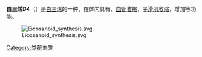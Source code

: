 {{chembox
| Verifiedfields = changed
| Watchedfields = changed
| verifiedrevid = 428848536
|ImageFile=Leukotriene D4.svg
|ImageSize=
|IUPACName=
|OtherNames=
|Section1= {{Chembox Identifiers
|  CASNo_Ref = {{cascite|correct|??}}
| CASNo=73836-78-9
|  PubChem=5280878
| ChEBI_Ref = {{ebicite|changed|EBI}} 
| ChEBI = 28666
| ChEMBL_Ref = {{ebicite|changed|EBI}}
| ChEMBL = 288943
|  SMILES= CCCCC\C=C/C\C=C/C=C/C=C/[C@@H](SC[C@H](N)C(=O)NCC(=O)O)[C@@H](O)CCCC(=O)O
|  MeSHName=Leukotriene+D4
  }}
|Section2= {{Chembox Properties
|  Formula=C<sub>25</sub>H<sub>40</sub>N<sub>2</sub>O<sub>6</sub>S
|  MolarMass=496.661 g/mol
|  Appearance=
|  Density=
|  MeltingPt=
|  BoilingPt=
|  Solubility=
  }}
|Section3= {{Chembox Hazards
|  MainHazards=
|  FlashPt=
|  Autoignition=
  }}
}}
'''白三烯D4'''（{{lang-en|Leukotriene D4}}）是[[白三烯|白三烯]]的一种，在体内具有{{le|支气管收缩|bronchoconstriction}}、[[血管收縮|血管收縮]]、[[肌肉收缩|平滑肌收缩]]、增加{{le|血管通透性|vascular permeability}}等功能。

[[Image:Eicosanoid_synthesis.svg|thumb]]

{{类花生酸类}}
{{biochem-stub}}
[[Category:类花生酸|Category:类花生酸]]